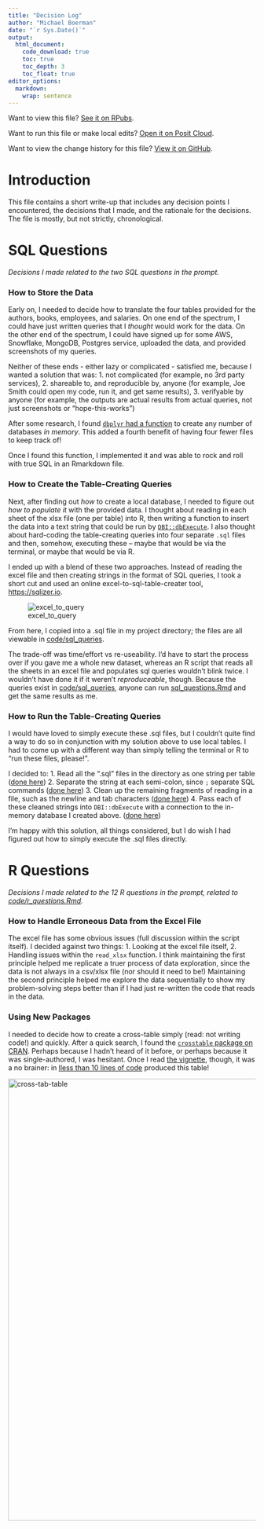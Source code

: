 ```yaml
---
title: "Decision Log"
author: "Michael Boerman"
date: "`r Sys.Date()`"
output:
  html_document:
    code_download: true
    toc: true
    toc_depth: 3
    toc_float: true
editor_options: 
  markdown: 
    wrap: sentence
---
```


<base target="_top"/>

Want to view this file?
[See it on RPubs](https://rpubs.com/michaelboerman/experian_interview_decision_log).

Want to run this file or make local edits?
[Open it on Posit Cloud](https://posit.cloud/content/5828225).

Want to view the change history for this file?
[View it on GitHub](https://github.com/michaelboerman/experian_takehome/blob/main/decision_log.Rmd).

# Introduction

This file contains a short write-up that includes any decision points I encountered, the decisions that I made, and the rationale for the decisions.
The file is mostly, but not strictly, chronological.


# SQL Questions

*Decisions I made related to the two SQL questions in the prompt.*

### How to Store the Data

Early on, I needed to decide how to translate the four tables provided for the authors, books, employees, and salaries.
On one end of the spectrum, I could have just written queries that I *thought* would work for the data.
On the other end of the spectrum, I could have signed up for some AWS, Snowflake, MongoDB, Postgres service, uploaded the data, and provided screenshots of my queries.

Neither of these ends - either lazy or complicated - satisfied me, because I wanted a solution that was: 1.
not complicated (for example, no 3rd party services), 2.
shareable to, and reproducible by, anyone (for example, Joe Smith could open my code, run it, and get same results), 3.
verifyable by anyone (for example, the outputs are actual results from actual queries, not just screenshots or "hope-this-works")

After some research, I found [`dbplyr` had a function](https://dbplyr.tidyverse.org/reference/memdb_frame.html) to create any number of databases *in memory*.
This added a fourth benefit of having four fewer files to keep track of!

Once I found this function, I implemented it and was able to rock and roll with true SQL in an Rmarkdown file.

### How to Create the Table-Creating Queries

Next, after finding out *how* to create a local database, I needed to figure out *how to populate it* with the provided data.
I thought about reading in each sheet of the xlsx file (one per table) into R, then writing a function to insert the data into a text string that could be run by [`DBI::dbExecute`](https://www.rdocumentation.org/packages/DBI/versions/0.5-1/topics/dbExecute).
I also thought about hard-coding the table-creating queries into four separate `.sql` files and then, somehow, executing these -- maybe that would be via the terminal, or maybe that would be via R.

I ended up with a blend of these two approaches.
Instead of reading the excel file and then creating strings in the format of SQL queries, I took a short cut and used an online excel-to-sql-table-creater tool, <https://sqlizer.io>.

![excel_to_query](https://user-images.githubusercontent.com/61358854/233492253-c04f4a62-6395-4a20-b8c9-a923b12cd486.gif)

From here, I copied into a .sql file in my project directory; the files are all viewable in [code/sql_queries](code/sql_queries).

The trade-off was time/effort vs re-useability.
I'd have to start the process over if you gave me a whole new dataset, whereas an R script that reads all the sheets in an excel file and populates sql queries wouldn't blink twice.
I wouldn't have done it if it weren't *reproduceable*, though.
Because the queries exist in [code/sql_queries](code/sql_queries), anyone can run [sql_questions.Rmd](code/sql_questions.Rmd) and get the same results as me.

### How to Run the Table-Creating Queries

I would have loved to simply execute these .sql files, but I couldn't quite find a way to do so in conjunction with my solution above to use local tables.
I had to come up with a different way than simply telling the terminal or R to "run these files, please!".

I decided to: 1.
Read all the ".sql" files in the directory as one string per table ([done here](https://github.com/michaelboerman/experian_takehome/blob/c2eac75adfcc5e8c9f7ef088f7419e43f22d7a3e/code/sql_questions.Rmd#L43)) 2.
Separate the string at each semi-colon, since `;` separate SQL commands ([done here](https://github.com/michaelboerman/experian_takehome/blob/c2eac75adfcc5e8c9f7ef088f7419e43f22d7a3e/code/sql_questions.Rmd#L67)) 3.
Clean up the remaining fragments of reading in a file, such as the newline and tab characters ([done here](https://github.com/michaelboerman/experian_takehome/blob/c2eac75adfcc5e8c9f7ef088f7419e43f22d7a3e/code/sql_questions.Rmd#L70-L71)) 4.
Pass each of these cleaned strings into `DBI::dbExecute` with a connection to the in-memory database I created above.
([done here](https://github.com/michaelboerman/experian_takehome/blob/c2eac75adfcc5e8c9f7ef088f7419e43f22d7a3e/code/sql_questions.Rmd#L92-L100))

I'm happy with this solution, all things considered, but I do wish I had figured out how to simply execute the .sql files directly.

# R Questions

*Decisions I made related to the 12 R questions in the prompt, related to [code/r_questions.Rmd](code/r_questions.Rmd).*

### How to Handle Erroneous Data from the Excel File
The excel file has some obvious issues (full discussion within the script itself). 
I decided against two things:
1. Looking at the excel file itself,
2. Handling issues within the `read_xlsx` function.
I think maintaining the first principle helped me replicate a truer process of data exploration, since the data is not always in a csv/xlsx file (nor should it need to be!)
Maintaining the second principle helped me explore the data sequentially to show my problem-solving steps better than if I had just re-written the code that reads in the data. 

### Using New Packages
I needed to decide how to create a cross-table simply (read: not writing \LaTeX code!) and quickly. 
After a quick search, I found the [`crosstable` package on CRAN](https://cran.r-project.org/web/packages/crosstable/crosstable.pdf).
Perhaps because I hadn't heard of it before, or perhaps because it was single-authored, I was hesitant. 
Once I read [the vignette](https://cran.r-project.org/web/packages/crosstable/vignettes/crosstable.html), though, it was a no brainer: in [lless than 10 lines of code](https://github.com/michaelboerman/experian_takehome/blob/c2eac75adfcc5e8c9f7ef088f7419e43f22d7a3e/code/r_questions.Rmd#L109-L117) produced this table! 

<img width="900" alt="cross-tab-table" src="https://user-images.githubusercontent.com/61358854/233492564-8f279c7f-40fe-41e1-89f7-adb358ad9691.png">


 
 
 
